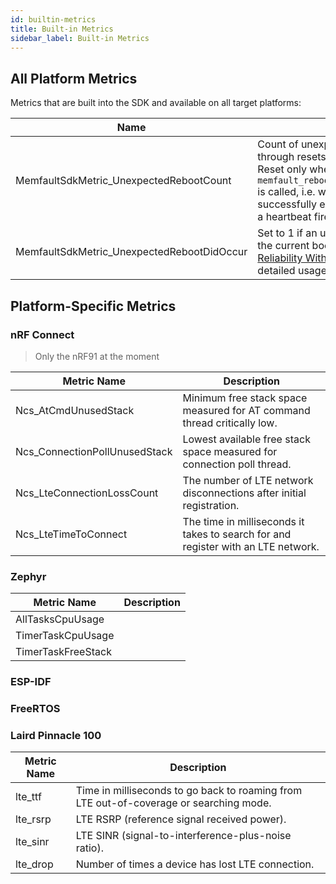 ```yaml
---
id: builtin-metrics
title: Built-in Metrics
sidebar_label: Built-in Metrics
---
```



## All Platform Metrics

Metrics that are built into the SDK and available on all target platforms:

| Name                                       | Description                                                                                                                                                                                                                                                      |
| ------------------------------------------ | ---------------------------------------------------------------------------------------------------------------------------------------------------------------------------------------------------------------------------------------------------------------- |
| MemfaultSdkMetric_UnexpectedRebootCount    | Count of unexpected reboots, maintained through resets, but typically lost on power loss. Reset only when `memfault_reboot_tracking_reset_crash_count()` is called, i.e. when Memfault data is successfully exported from the device, or when a heartbeat fires. |
| MemfaultSdkMetric_UnexpectedRebootDidOccur | Set to 1 if an unexpected reboot occurred in the current boot cycle. See [Measuring Fleet Reliability With Crash-Free Hours](/docs/best-practices/fleet-reliability-metrics-crash-free-hours) guide for detailed usage                                           |

## Platform-Specific Metrics

### nRF Connect 

> Only the nRF91 at the moment

| Metric Name                   | Description                                                                       |
|-------------------------------|-----------------------------------------------------------------------------------|
| Ncs_AtCmdUnusedStack          | Minimum free stack space measured for AT command thread critically low.           |
| Ncs_ConnectionPollUnusedStack | Lowest available free stack space measured for connection poll thread.            |
| Ncs_LteConnectionLossCount    | The number of LTE network disconnections after initial registration.              |
| Ncs_LteTimeToConnect          | The time in milliseconds it takes to search for and register with an LTE network. |


### Zephyr

| Metric Name        | Description |
|--------------------|-------------|
| AllTasksCpuUsage   |             |
| TimerTaskCpuUsage  |             |
| TimerTaskFreeStack |             |

### ESP-IDF

### FreeRTOS

### Laird Pinnacle 100

| Metric Name | Description                                                                            |
|-------------|----------------------------------------------------------------------------------------|
| lte_ttf     | Time in milliseconds to go back to roaming from LTE out-of-coverage or searching mode. |
| lte_rsrp    | LTE RSRP (reference signal received power).                                            |
| lte_sinr    | LTE SINR (signal-to-interference-plus-noise ratio).                                    |
| lte_drop    | Number of times a device has lost LTE connection.                                      |